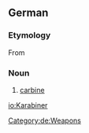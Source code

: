 ==German==
{{wikipedia|lang=de}}

===Etymology===
From {{F.|de}} {{term|carabine|lang=fr}}

===Noun===
{{de-noun-m|genitive=Karabiners|plural=Karabiner}}

# [[carbine]]

[[Category:de:Weapons]]

[[io:Karabiner]]